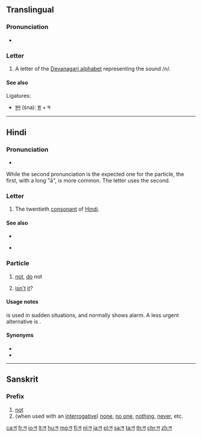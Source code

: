 {{Devanagari character info|hex=928|name=DEVANAGARI LETTER NA|image=[[File:Deva-न-order.gif|100px]]}}
{{also|ऩ|ন}}
==Translingual==

===Pronunciation===
* {{IPA|/nə/|lang=mul}}

===Letter===
{{mul-Deva|na}}

# A letter of the [[Devanagari alphabet]] representing the sound /n/.

====See also====
Ligatures:
* [[श्न]] (śna): [[श]] + न

----

==Hindi==

===Pronunciation===
* {{IPA|[nɑː]|[nə]|lang=hi}}
While the second pronunciation is the expected one for the particle, the first, with a long "ā", is more common. The letter uses the second.

===Letter===
{{head|hi|letter}}

# The twentieth [[consonant]] of [[Hindi]].

====See also====
* {{list:Devanagari script letters/hi}}
* {{sense|with nuqta}} {{l|hi|ऩ}}

===Particle===
{{head|hi|particle|Urdu spelling|{{l|ur|نہ}}}}

# [[not]], [[do]] not
#: {{ux|hi|कृपया '''न''' पीजिए!|Please, '''do not''' drink [it]!}}
# [[isn't]] [[it]]?
#: {{ux|hi|मेरा नाम बहुत लम्बा है, '''न'''?|My name is very long, '''isn't it'''?}}

====Usage notes====
{{lang|hi|न}} is used in sudden situations, and normally shows alarm. A less urgent alternative is {{l|hi|मत}}.

====Synonyms====
* {{l|hi|मत}}
* {{l|hi|नहीं}}

----

==Sanskrit==

===Prefix===
{{head|sa|prefix}}

# [[not]]
# (when used with an [[interrogative]]) [[none]], [[no one]], [[nothing]], [[never]], etc.
#: {{ux|sa|[[अस्मद्|अहं]] [[तद्|तं]] '''न''' [[बोधति|बोधामि]]। [[तद्|स]] [[मांस|मांसं]] नकदापि [[खादति]]॥}}

[[ca:न]]
[[fr:न]]
[[io:न]]
[[lt:न]]
[[hu:न]]
[[mg:न]]
[[fj:न]]
[[nl:न]]
[[ja:न]]
[[pl:न]]
[[sa:न]]
[[ta:न]]
[[th:न]]
[[chr:न]]
[[zh:न]]